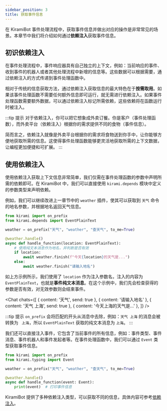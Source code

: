 ```yaml
---
sidebar_position: 3
title: 获取事件信息
---
```


在 KiramiBot 事件处理流程中，获取事件信息并做出对应的操作是非常常见的场景。本章节中我们将介绍如何通过**依赖注入**获取事件信息。

## 初识依赖注入

在事件处理流程中，事件响应器具有自己独立的上下文，例如：当前响应的事件、收到事件的机器人或者其他处理流程中新增的信息等。这些数据可以根据需要，通过依赖注入的方式传递到事件处理函数中。

相对于传统的信息获取方法，通过依赖注入获取信息的最大特色在于**按需取用**。如果该事件处理函数不需要任何额外信息即可运行，就无需进行依赖注入。如果事件处理函数需要额外数据，可以通过依赖注入标记所需依赖，这些依赖将在函数运行时被注入。

:::tip 提示
对于依赖注入，你可以把它想象成外卖订餐。你是客户（事件处理函数），而外卖平台（依赖注入）根据你的需求提供不同的食物（事件信息）。

简而言之，依赖注入就像是外卖平台根据你的需求将食物送到你手中，让你能够方便地获取所需的信息。这使得事件处理函数能够更灵活地获取所需的上下文数据，让编程更加便捷和可扩展。
:::

## 使用依赖注入

使用依赖注入获取上下文信息非常简单，我们仅需在事件处理函数的参数中声明所需的依赖即可。在 KiramiBot 中，我们可以直接使用 `kirami.depends` 模块中定义的参数类型来声明依赖。

例如，我们可以继续改进上一章节中的 `weather` 插件，使其可以获取到 `天气` 命令的地名参数，并根据地名返回天气信息。

```python {7} title=weather/__init__.py
from kirami import on_prefix
from kirami.depends import EventPlainText

weather = on_prefix("天气", "weather", "查天气", to_me=True)

@weather.handle()
async def handle_function(location: EventPlainText):
    # 使用纯文本消息作为地名，并判断是否有效
    if location:
        await weather.finish(f"今天{location}的天气是...")
    else:
        await weather.finish("请输入地名")
```

如上方示例所示，我们使用了 `location` 作为注入参数名，注入的内容为 `EventPlainText`，也就是**事件纯文本消息**。在这个示例中，我们先会检查获得的参数是否有效，对无效参数则会结束事件。


<Chat
  chats={[
    { content: '天气', send: true },
    { content: '请输入地名' },
    { content: '天气 上海', send: true },
    { content: '今天上海的天气是...' },
  ]}
/>

:::tip 提示
`on_prefix` 会将匹配的开头从消息中去除，例如：`天气 上海` 的消息会被转换为 ` 上海`，所以 `EventPlainText` 获取的纯文本消息为 `上海`。
:::

我们还可以直接注入事件，它包含了当前事件的所有信息，例如：事件类型、事件消息、事件机器人和事件发起者等。在事件处理函数中，我们可以通过 `Event` 类型获取事件信息。

```python
from kirami import on_prefix
from kirami.typing import Event

weather = on_prefix("天气", "weather", "查天气", to_me=True)

@weather.handle()
async def handle_function(event: Event):
    print(event)  # 打印事件信息
```

KiramiBot 提供了多种依赖注入类型，可以获取不同的信息，具体内容可参考[依赖注入](../advanced/dependency)。
